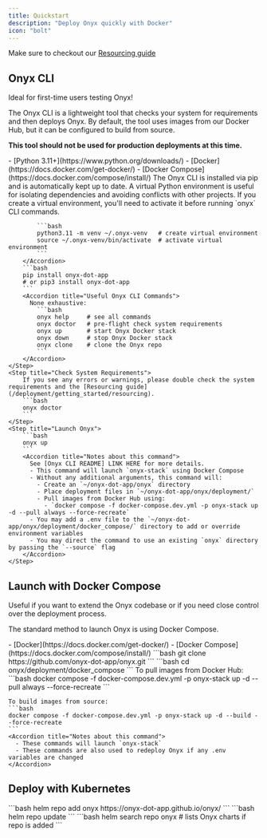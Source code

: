 ```yaml
---
title: Quickstart
description: "Deploy Onyx quickly with Docker"
icon: "bolt"
---
```


Make sure to checkout our [Resourcing guide](/deployment/getting_started/resourcing)

## Onyx CLI

<Tip>
  Ideal for first-time users testing Onyx!
</Tip>

The Onyx CLI is a lightweight tool that checks your system for requirements and then deploys Onyx. 
By default, the tool uses images from our Docker Hub, but it can be configured to build from source.

**This tool should not be used for production deployments at this time.**

<Steps>
    <Step title="Install Requirements">
        - [Python 3.11+](https://www.python.org/downloads/)
        - [Docker](https://docs.docker.com/get-docker/)
        - [Docker Compose](https://docs.docker.com/compose/install/)
    </Step>
    <Step title="Install Onyx CLI">
        The Onyx CLI is installed via pip and is automatically kept up to date.
        <Accordion title="Optional: Create a virtual environment">
            A virtual Python environment is useful for isolating dependencies and avoiding conflicts with other projects.
            <Note>
              If you create a virtual environment, you'll need to activate it before running `onyx` CLI commands.
            </Note>
          
            ```bash
            python3.11 -m venv ~/.onyx-venv   # create virtual environment
            source ~/.onyx-venv/bin/activate  # activate virtual environment
            ```
        </Accordion>
        ```bash
        pip install onyx-dot-app
        # or pip3 install onyx-dot-app
        ```
        <Accordion title="Useful Onyx CLI Commands">
          None exhaustive:
            ```bash
            onyx help     # see all commands
            onyx doctor   # pre-flight check system requirements
            onyx up       # start Onyx Docker stack
            onyx down     # stop Onyx Docker stack
            onyx clone    # clone the Onyx repo
            ```
        </Accordion>
    </Step>
    <Step title="Check System Requirements">
        If you see any errors or warnings, please double check the system requirements and the [Resourcing guide](/deployment/getting_started/resourcing).
        ```bash
        onyx doctor
        ```
    </Step>
    <Step title="Launch Onyx">
        ```bash
        onyx up
        ```
        <Accordion title="Notes about this command">
          See [Onyx CLI README] LINK HERE for more details.
          - This command will launch `onyx-stack` using Docker Compose
          - Without any additional arguments, this command will:
            - Create an `~/onyx-dot-app/onyx` directory
            - Place deployment files in `~/onyx-dot-app/onyx/deployment/`
            - Pull images from Docker Hub using:
              - `docker compose -f docker-compose.dev.yml -p onyx-stack up -d --pull always --force-recreate`
          - You may add a .env file to the `~/onyx-dot-app/onyx/deployment/docker_compose/` directory to add or override environment variables
          - You may direct the command to use an existing `onyx` directory by passing the `--source` flag
        </Accordion>
    </Step>
</Steps>

## Launch with Docker Compose

<Note>
  Useful if you want to extend the Onyx codebase or if you need close control over the deployment process.
</Note>

The standard method to launch Onyx is using Docker Compose. 

<Steps>
  <Step title="Install Requirements">
    - [Docker](https://docs.docker.com/get-docker/)
    - [Docker Compose](https://docs.docker.com/compose/install/)
  </Step>
  <Step title="Clone the Onyx repo">
    ```bash
    git clone https://github.com/onyx-dot-app/onyx.git
    ```
  </Step>
  <Step title="Navigate to the compose files">
    ```bash
    cd onyx/deployment/docker_compose
    ```
  </Step>
  <Step title="Launch Onyx">
    To pull images from Docker Hub:
    ```bash
    docker compose -f docker-compose.dev.yml -p onyx-stack up -d --pull always --force-recreate
    ```

    To build images from source:
    ```bash
    docker compose -f docker-compose.dev.yml -p onyx-stack up -d --build --force-recreate
    ```
    <Accordion title="Notes about this command">
      - These commands will launch `onyx-stack`
      - These commands are also used to redeploy Onyx if any .env variables are changed
    </Accordion>
  </Step>
</Steps>

## Deploy with Kubernetes

<Steps>
  <Step title="Add the Onyx Helm repository">
    ```bash
    helm repo add onyx https://onyx-dot-app.github.io/onyx/
    ```
  </Step>
  <Step title="Update your Helm repos">
    ```bash
    helm repo update
    ```
  </Step>
  <Step title="Verify the repository">
    ```bash
    helm search repo onyx   # lists Onyx charts if repo is added
    ```
  </Step>
</Steps>